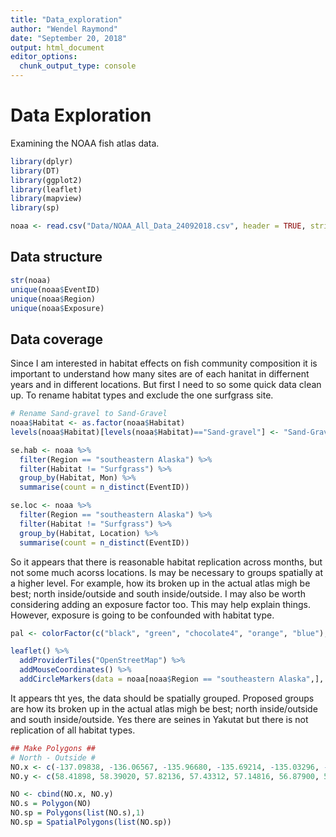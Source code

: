 ```yaml
---
title: "Data_exploration"
author: "Wendel Raymond"
date: "September 20, 2018"
output: html_document
editor_options: 
  chunk_output_type: console
---
```


# Data Exploration
Examining the NOAA fish atlas data.

```r
library(dplyr)
library(DT)
library(ggplot2)
library(leaflet)
library(mapview)
library(sp)
```


```r
noaa <- read.csv("Data/NOAA_All_Data_24092018.csv", header = TRUE, stringsAsFactors = FALSE)
```

## Data structure
```r
str(noaa)
unique(noaa$EventID)
unique(noaa$Region)
unique(noaa$Exposure)
```

## Data coverage
Since I am interested in habitat effects on fish community composition it is important to understand how many sites are of each hanitat in differnent years and in different locations. But first I need to so some quick data clean up. To rename habitat types and exclude the one surfgrass site.

```r
# Rename Sand-gravel to Sand-Gravel
noaa$Habitat <- as.factor(noaa$Habitat)
levels(noaa$Habitat)[levels(noaa$Habitat)=="Sand-gravel"] <- "Sand-Gravel"
```


```r
se.hab <- noaa %>% 
  filter(Region == "southeastern Alaska") %>% 
  filter(Habitat != "Surfgrass") %>% 
  group_by(Habitat, Mon) %>% 
  summarise(count = n_distinct(EventID))

se.loc <- noaa %>% 
  filter(Region == "southeastern Alaska") %>% 
  filter(Habitat != "Surfgrass") %>% 
  group_by(Habitat, Location) %>% 
  summarise(count = n_distinct(EventID))
```

So it appears that there is reasonable habitat replication across months, but not some much acorss locations. Is may be necessary to groups spatially at a higher level. For example, how its broken up in the actual atlas migh be best; north inside/outside and south inside/outside. I may also be worth considering adding an exposure factor too. This may help explain things. However, exposure is going to be confounded with habitat type. 

```r
pal <- colorFactor(c("black", "green", "chocolate4", "orange", "blue"), domain = c("Bedrock", "Eelgrass", "Kelp", "Sand-Gravel", "Surfgrass"))

leaflet() %>% 
  addProviderTiles("OpenStreetMap") %>% 
  addMouseCoordinates() %>% 
  addCircleMarkers(data = noaa[noaa$Region == "southeastern Alaska",], ~Long1, ~Lat1, color = ~Location, fillOpacity = 1, stroke = FALSE, radius = 5, label = ~Location) 
```

It appears tht yes, the data should be spatially grouped. Proposed groups are how its broken up in the actual atlas migh be best; north inside/outside and south inside/outside. Yes there are seines in Yakutat but there is not replication of all habitat types.

```r
## Make Polygons ##
# North - Outside #
NO.x <- c(-137.09838, -136.06567, -135.96680, -135.69214, -135.03296, -135.04395, -135.76904, -137.30713)
NO.y <- c(58.41898, 58.39020, 57.82136, 57.43312, 57.14816, 56.87900, 56.63811, 58.25173)

NO <- cbind(NO.x, NO.y)
NO.s = Polygon(NO)
NO.sp = Polygons(list(NO.s),1)
NO.sp = SpatialPolygons(list(NO.sp))
```

